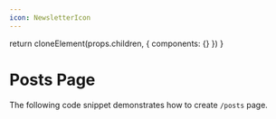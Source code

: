 ```yaml
---
icon: NewsletterIcon
---
```



  return cloneElement(props.children, {
    components: {}
  })
}


# Posts Page

The following code snippet demonstrates how to create `/posts` page.

<ExampleCode
  example="blog"
  filePath="app/posts/page.jsx"
  metadata="/getPosts/ /getTags/"
/>

